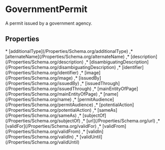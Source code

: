 # GovernmentPermit

A permit issued by a government agency.

## Properties

<Grid>
* [additionalType](/Properties/Schema.org/additionalType)
,* [alternateName](/Properties/Schema.org/alternateName)
,* [description](/Properties/Schema.org/description)
,* [disambiguatingDescription](/Properties/Schema.org/disambiguatingDescription)
,* [identifier](/Properties/Schema.org/identifier)
,* [image](/Properties/Schema.org/image)
,* [issuedBy](/Properties/Schema.org/issuedBy)
,* [issuedThrough](/Properties/Schema.org/issuedThrough)
,* [mainEntityOfPage](/Properties/Schema.org/mainEntityOfPage)
,* [name](/Properties/Schema.org/name)
,* [permitAudience](/Properties/Schema.org/permitAudience)
,* [potentialAction](/Properties/Schema.org/potentialAction)
,* [sameAs](/Properties/Schema.org/sameAs)
,* [subjectOf](/Properties/Schema.org/subjectOf)
,* [url](/Properties/Schema.org/url)
,* [validFor](/Properties/Schema.org/validFor)
,* [validFrom](/Properties/Schema.org/validFrom)
,* [validIn](/Properties/Schema.org/validIn)
,* [validUntil](/Properties/Schema.org/validUntil)

</Grid>

